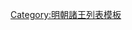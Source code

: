 {{ming|title=明朝三城郡諸王|ed=三城國|head=[[成化]]七年（[[1471年]]）封。|
{{ming/title|郡王}}
{{ming/list|三城康穆王|[[朱芝垝]]|朱瓊炟、庶三子|[[1471年]]—[[1511年]]|成化七年封。[[正德 (明朝)|正德]]六年薨。無子，除。}}
{{ming/note|附三城郡奉祀宗室}}
{{ming/list|三城鎮國將軍|[[朱彌鎣]]<ref name="a">《[[明實錄]]》</ref>|朱芝𤬪、子|？年|蕩陰昭安王[[朱芝𤬪]]子。不知何年年承三城王祀。薨。<ref name="a"/>}}
{{ming/note|以後不詳}}
{{ming/note|參考文獻}}
{{ming/note|ref}}
}}<noinclude>
[[Category:明朝諸王列表模板]]
</noinclude>